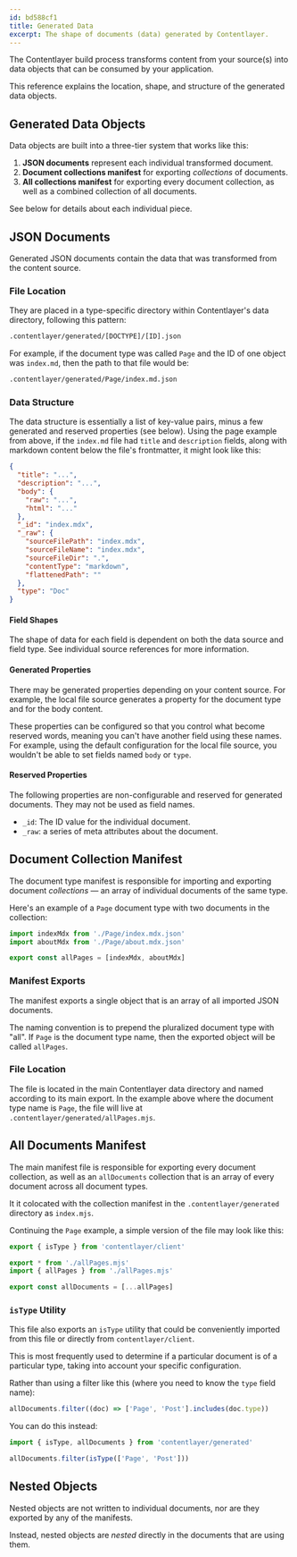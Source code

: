 ```yaml
---
id: bd588cf1
title: Generated Data
excerpt: The shape of documents (data) generated by Contentlayer.
---
```


The Contentlayer build process transforms content from your source(s) into data objects that can be consumed by your application.

This reference explains the location, shape, and structure of the generated data objects.

## Generated Data Objects

Data objects are built into a three-tier system that works like this:

1. **JSON documents** represent each individual transformed document.
1. **Document collections manifest** for exporting _collections_ of documents.
1. **All collections manifest** for exporting every document collection, as well as a combined collection of all documents.

See below for details about each individual piece.

## JSON Documents

Generated JSON documents contain the data that was transformed from the content source.

### File Location

They are placed in a type-specific directory within Contentlayer's data directory, following this pattern:

```txt
.contentlayer/generated/[DOCTYPE]/[ID].json
```

For example, if the document type was called `Page` and the ID of one object was `index.md`, then the path to that file would be:

```txt
.contentlayer/generated/Page/index.md.json
```

### Data Structure

The data structure is essentially a list of key-value pairs, minus a few generated and reserved properties (see below). Using the page example from above, if the `index.md` file had `title` and `description` fields, along with markdown content below the file's frontmatter, it might look like this:

```json
{
  "title": "...",
  "description": "...",
  "body": {
    "raw": "...",
    "html": "..."
  },
  "_id": "index.mdx",
  "_raw": {
    "sourceFilePath": "index.mdx",
    "sourceFileName": "index.mdx",
    "sourceFileDir": ".",
    "contentType": "markdown",
    "flattenedPath": ""
  },
  "type": "Doc"
}
```

#### Field Shapes

The shape of data for each field is dependent on both the data source and field type. See individual source references for more information.

#### Generated Properties

There may be generated properties depending on your content source. For example, the local file source generates a property for the document type and for the body content.

These properties can be configured so that you control what become reserved words, meaning you can't have another field using these names. For example, using the default configuration for the local file source, you wouldn't be able to set fields named `body` or `type`.

#### Reserved Properties

The following properties are non-configurable and reserved for generated documents. They may not be used as field names.

- `_id`: The ID value for the individual document.
- `_raw`: a series of meta attributes about the document.

## Document Collection Manifest

The document type manifest is responsible for importing and exporting document _collections_ — an array of individual documents of the same type.

Here's an example of a `Page` document type with two documents in the collection:

```js
import indexMdx from './Page/index.mdx.json'
import aboutMdx from './Page/about.mdx.json'

export const allPages = [indexMdx, aboutMdx]
```

### Manifest Exports

The manifest exports a single object that is an array of all imported JSON documents.

The naming convention is to prepend the pluralized document type with "all". If `Page` is the document type name, then the exported object will be called `allPages`.

### File Location

The file is located in the main Contentlayer data directory and named according to its main export. In the example above where the document type name is `Page`, the file will live at `.contentlayer/generated/allPages.mjs`.

## All Documents Manifest

The main manifest file is responsible for exporting every document collection, as well as an `allDocuments` collection that is an array of every document across all document types.

It it colocated with the collection manifest in the `.contentlayer/generated` directory as `index.mjs`.

Continuing the `Page` example, a simple version of the file may look like this:

```js
export { isType } from 'contentlayer/client'

export * from './allPages.mjs'
import { allPages } from './allPages.mjs'

export const allDocuments = [...allPages]
```

### `isType` Utility

This file also exports an `isType` utility that could be conveniently imported from this file or directly from `contentlayer/client`.

This is most frequently used to determine if a particular document is of a particular type, taking into account your specific configuration.

Rather than using a filter like this (where you need to know the `type` field name):

```js
allDocuments.filter((doc) => ['Page', 'Post'].includes(doc.type))
```

You can do this instead:

```js
import { isType, allDocuments } from 'contentlayer/generated'

allDocuments.filter(isType(['Page', 'Post']))
```

## Nested Objects

Nested objects are not written to individual documents, nor are they exported by any of the manifests.

Instead, nested objects are _nested_ directly in the documents that are using them.
